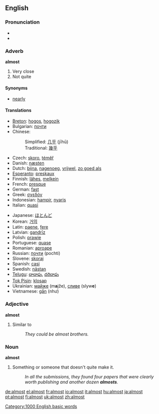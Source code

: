 ==English==

{{rank|gave|asked|soon|216|almost|thou|full|country}}

===Pronunciation===
*{{audio|en-us-inlandnorth-almost.ogg|Audio (US-Inland North)}}
*{{audio|en-us-almost.ogg|Audio (US)}}

===Adverb===
'''almost'''

# Very close
# Not quite

====Synonyms====
*[[nearly]]

====Translations====
{{top}}
*[[Breton]]: [[hogos]], [[hogozik]]
*Bulgarian: [[почти]]
*Chinese:
*:Simplified: [[几乎]] (jīhū)
*:Traditional: [[幾乎]]
*Czech: [[skoro]], [[téměř]]
*Danish: [[næsten]]
*Dutch: [[bijna]], [[nagenoeg]], [[vrijwel]], [[zo goed als]]
*[[Esperanto]]: [[preskaux]]
*Finnish: [[lähes]], [[melkein]]
*French: [[presque]]
*German: [[fast]]
*Greek: [[σχεδόν]]
*Indonesian: [[hampir]], [[nyaris]]
*Italian: [[quasi]]
{{mid}}
*Japanese: [[ほとんど]]
*Korean: [[거의]]
*Latin: [[paene]], [[fere]]
*Latvian: [[gandrīz]]
*Polish: [[prawie]]
*Portuguese: [[quase]]
*Romanian: [[aproape]]
*Russian: [[почти]] (pochti)
*Slovene: [[skoraj]]
*Spanish: [[casi]]
*Swedish: [[nästan]]
*[[Telugu]]: [[దాదాపు]], [[దరిదాపు]]
*[[Tok Pisin]]: [[klosap]]
*Ukrainian: [[майже]] (m'''a'''jže), [[сливе]] (slyw'''e''')
*Vietnamese: [[gần]] (như)
{{bottom}}

===Adjective===
'''almost'''

# Similar to
#: ''They could be almost brothers.''

===Noun===
'''almost'''

# {{informal}} Something or someone that doesn't quite make it.
#: ''In all the submissions, they found four papers that were clearly worth publishing and another dozen '''almosts'''.''

[[Category:1000 English basic words]]

[[de:almost]]
[[el:almost]]
[[fr:almost]]
[[io:almost]]
[[it:almost]]
[[hu:almost]]
[[ja:almost]]
[[pt:almost]]
[[fi:almost]]
[[uk:almost]]
[[zh:almost]]
